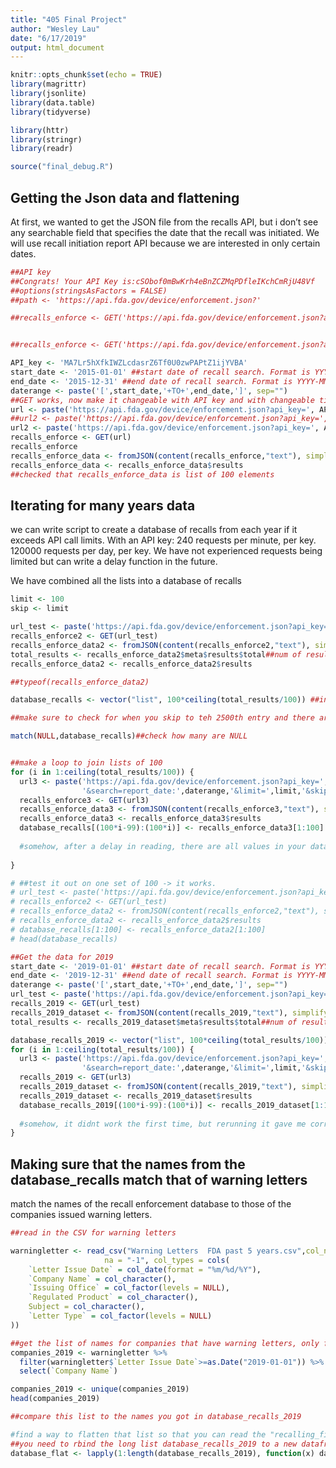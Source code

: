 ```yaml
---
title: "405 Final Project"
author: "Wesley Lau"
date: "6/17/2019"
output: html_document
---
```


```r
knitr::opts_chunk$set(echo = TRUE)
library(magrittr)
library(jsonlite)
library(data.table)
library(tidyverse)

library(httr)
library(stringr)
library(readr)

source("final_debug.R")

```

## Getting the Json data and flattening

At first, we wanted to get the JSON file from the recalls API, but i don't see any searchable field that specifies the date that the recall was initiated. We will use recall initiation report API because we are interested in only certain dates.

```r
##API key
##Congrats! Your API Key is:cSObof0mBwKrh4eBnZCZMqPDfleIKchCmRjU48Vf
##options(stringsAsFactors = FALSE)
##path <- 'https://api.fda.gov/device/enforcement.json?'

##recalls_enforce <- GET('https://api.fda.gov/device/enforcement.json?api_key=cSObof0mBwKrh4eBnZCZMqPDfleIKchCmRjU48Vf&search=report_date:[2015-01-01+TO+2015-12-31]&limit=100')


##recalls_enforce <- GET('https://api.fda.gov/device/enforcement.json?api_key=cSObof0mBwKrh4eBnZCZMqPDfleIKchCmRjU48Vf&search=report_date:+[20150101+TO+20161231+]&limit=100') ##must put a + sign before the []'s in order to get multiple result queries back

API_key <- 'MA7Lr5hXfkIWZLcdasrZ6Tf0U0zwPAPtZ1ijYVBA'
start_date <- '2015-01-01' ##start date of recall search. Format is YYYY-MM-DD
end_date <- '2015-12-31' ##end date of recall search. Format is YYYY-MM-DD
daterange <- paste('[',start_date,'+TO+',end_date,']', sep="")
##GET works, now make it changeable with API key and with changeable time periods
url <- paste('https://api.fda.gov/device/enforcement.json?api_key=', API_key, '&search=report_date:',daterange,'&limit=100',sep = "")
##url2 <- paste('https://api.fda.gov/device/enforcement.json?api_key=', API_key, '&search=report_date:[2015-01-01+TO+2016-12-31]&limit=100',sep = "")
url2 <- paste('https://api.fda.gov/device/enforcement.json?api_key=', API_key, '&search=report_date:',daterange,'&limit=100&skip=100',sep = "")
recalls_enforce <- GET(url)
recalls_enforce
recalls_enforce_data <- fromJSON(content(recalls_enforce,"text"), simplifyVector = F)
recalls_enforce_data <- recalls_enforce_data$results
##checked that recalls_enforce_data is list of 100 elements
```

## Iterating for many years data

we can write script to create a database of recalls from each year if it exceeds API call limits. With an API key: 240 requests per minute, per key. 120000 requests per day, per key. We have not experienced requests being limited  but can write a delay function in the future.

We have combined all the lists into a database of recalls

```r
limit <- 100
skip <- limit

url_test <- paste('https://api.fda.gov/device/enforcement.json?api_key=', API_key, '&search=report_date:',daterange,'&limit=',limit,'&skip=',skip,sep = "")
recalls_enforce2 <- GET(url_test)
recalls_enforce_data2 <- fromJSON(content(recalls_enforce2,"text"), simplifyVector = F) ##transform the data from GET url into JSON list
total_results <- recalls_enforce_data2$meta$results$total##num of results you want to add to database
recalls_enforce_data2 <- recalls_enforce_data2$results

##typeof(recalls_enforce_data2)

database_recalls <- vector("list", 100*ceiling(total_results/100)) ##initialize list that is total_results long, rounded up to the nearest 100

##make sure to check for when you skip to teh 2500th entry and there are no more results left, what will API give you

match(NULL,database_recalls)##check how many are NULL


##make a loop to join lists of 100
for (i in 1:ceiling(total_results/100)) {
  url3 <- paste('https://api.fda.gov/device/enforcement.json?api_key=',API_key,
                '&search=report_date:',daterange,'&limit=',limit,'&skip=',(i-1)*100,sep = "")
  recalls_enforce3 <- GET(url3)
  recalls_enforce_data3 <- fromJSON(content(recalls_enforce3,"text"), simplifyVector = F)
  recalls_enforce_data3 <- recalls_enforce_data3$results
  database_recalls[(100*i-99):(100*i)] <- recalls_enforce_data3[1:100]
  
  #somehow, after a delay in reading, there are all values in your database_recalls
  
}

# ##test it out on one set of 100 -> it works.
# url_test <- paste('https://api.fda.gov/device/enforcement.json?api_key=', API_key, '&search=report_date:',daterange,'&limit=',limit,'&skip=',skip,sep = "")
# recalls_enforce2 <- GET(url_test)
# recalls_enforce_data2 <- fromJSON(content(recalls_enforce2,"text"), simplifyVector = F) ##transform the data from GET url into JSON list
# recalls_enforce_data2 <- recalls_enforce_data2$results
# database_recalls[1:100] <- recalls_enforce_data2[1:100]
# head(database_recalls)

##Get the data for 2019
start_date <- '2019-01-01' ##start date of recall search. Format is YYYY-MM-DD
end_date <- '2019-12-31' ##end date of recall search. Format is YYYY-MM-DD
daterange <- paste('[',start_date,'+TO+',end_date,']', sep="")
url_test <- paste('https://api.fda.gov/device/enforcement.json?api_key=', API_key, '&search=report_date:',daterange,'&limit=',1,'&skip=',0,sep = "")
recalls_2019 <- GET(url_test)
recalls_2019_dataset <- fromJSON(content(recalls_2019,"text"), simplifyVector = F) ##transform the data from GET url into JSON list
total_results <- recalls_2019_dataset$meta$results$total##num of results you want to add to database

database_recalls_2019 <- vector("list", 100*ceiling(total_results/100)) ##initialize list that is total_results
for (i in 1:ceiling(total_results/100)) {
  url3 <- paste('https://api.fda.gov/device/enforcement.json?api_key=',API_key,
                '&search=report_date:',daterange,'&limit=',limit,'&skip=',(i-1)*100,sep = "")
  recalls_2019 <- GET(url3)
  recalls_2019_dataset <- fromJSON(content(recalls_2019,"text"), simplifyVector = F)
  recalls_2019_dataset <- recalls_2019_dataset$results
  database_recalls_2019[(100*i-99):(100*i)] <- recalls_2019_dataset[1:100]
  
  #somehow, it didnt work the first time, but rerunning it gave me correct length results
}
```

## Making sure that the names from the database_recalls match that of warning letters

match the names of the recall enforcement database to those of the companies issued warning letters.

```r
##read in the CSV for warning letters

warningletter <- read_csv("Warning Letters  FDA past 5 years.csv",col_names = T, 
                     na = "-1", col_types = cols(
    `Letter Issue Date` = col_date(format = "%m/%d/%Y"),
    `Company Name` = col_character(),
    `Issuing Office` = col_factor(levels = NULL),
    `Regulated Product` = col_character(),
    Subject = col_character(),
    `Letter Type` = col_factor(levels = NULL)
))

##get the list of names for companies that have warning letters, only for year 2019
companies_2019 <- warningletter %>%
  filter(warningletter$`Letter Issue Date`>=as.Date("2019-01-01")) %>% 
  select(`Company Name`)

companies_2019 <- unique(companies_2019)
head(companies_2019)

##compare this list to the names you got in database_recalls_2019

#find a way to flatten that list so that you can read the "recalling_firm" in each entry
##you need to rbind the long list database_recalls_2019 to a new dataframe
database_flat <- lapply(1:length(database_recalls_2019), function(x) database_recalls_2019[[x]][-c(14)]) %>% rbindlist(fill = T)

```

